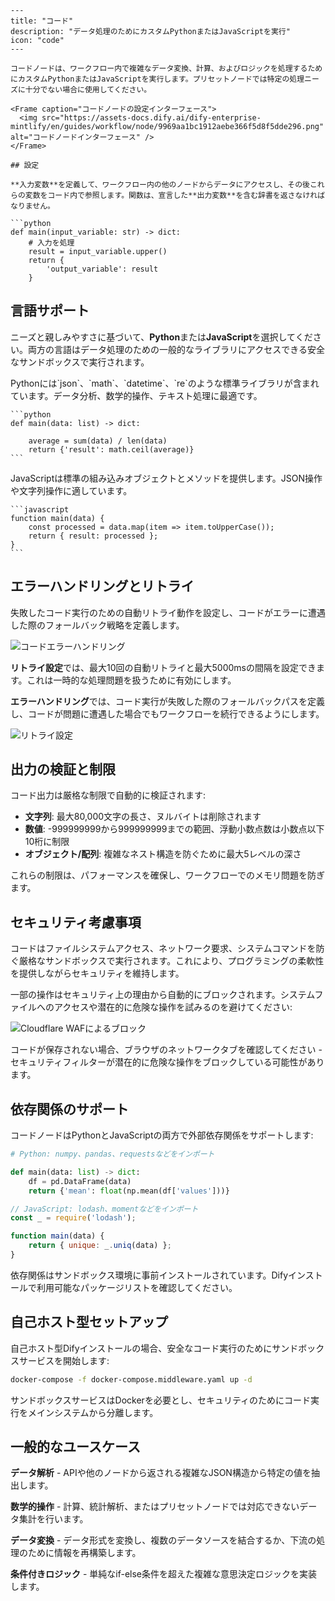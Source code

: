 ```mdx
---
title: "コード"
description: "データ処理のためにカスタムPythonまたはJavaScriptを実行"
icon: "code"
---

コードノードは、ワークフロー内で複雑なデータ変換、計算、およびロジックを処理するためにカスタムPythonまたはJavaScriptを実行します。プリセットノードでは特定の処理ニーズに十分でない場合に使用してください。

<Frame caption="コードノードの設定インターフェース">
  <img src="https://assets-docs.dify.ai/dify-enterprise-mintlify/en/guides/workflow/node/9969aa1bc1912aebe366f5d8f5dde296.png" alt="コードノードインターフェース" />
</Frame>

## 設定

**入力変数**を定義して、ワークフロー内の他のノードからデータにアクセスし、その後これらの変数をコード内で参照します。関数は、宣言した**出力変数**を含む辞書を返さなければなりません。

```python
def main(input_variable: str) -> dict:
    # 入力を処理
    result = input_variable.upper()
    return {
        'output_variable': result
    }
```

## 言語サポート

ニーズと親しみやすさに基づいて、**Python**または**JavaScript**を選択してください。両方の言語はデータ処理のための一般的なライブラリにアクセスできる安全なサンドボックスで実行されます。

<Tabs>
  <Tab title="Python">
    Pythonには`json`、`math`、`datetime`、`re`のような標準ライブラリが含まれています。データ分析、数学的操作、テキスト処理に最適です。
    
    ```python
    def main(data: list) -> dict:
        
        average = sum(data) / len(data)
        return {'result': math.ceil(average)}
    ```
  </Tab>
  
  <Tab title="JavaScript">
    JavaScriptは標準の組み込みオブジェクトとメソッドを提供します。JSON操作や文字列操作に適しています。
    
    ```javascript
    function main(data) {
        const processed = data.map(item => item.toUpperCase());
        return { result: processed };
    }
    ```
  </Tab>
</Tabs>

## エラーハンドリングとリトライ

失敗したコード実行のための自動リトライ動作を設定し、コードがエラーに遭遇した際のフォールバック戦略を定義します。

<Frame caption="エラーハンドリング設定オプション">
  <img src="https://assets-docs.dify.ai/2024/12/58f392734ce44b22cd8c160faf28cd14.png" alt="コードエラーハンドリング" />
</Frame>

**リトライ設定**では、最大10回の自動リトライと最大5000msの間隔を設定できます。これは一時的な処理問題を扱うために有効にします。

**エラーハンドリング**では、コード実行が失敗した際のフォールバックパスを定義し、コードが問題に遭遇した場合でもワークフローを続行できるようにします。

<Frame caption="リトライ設定インターフェース">
  <img src="https://assets-docs.dify.ai/2024/12/9fdd5525a91dc925b79b89272893becf.png" alt="リトライ設定" />
</Frame>

## 出力の検証と制限

コード出力は厳格な制限で自動的に検証されます:
- **文字列**: 最大80,000文字の長さ、ヌルバイトは削除されます
- **数値**: -999999999から999999999までの範囲、浮動小数点数は小数点以下10桁に制限
- **オブジェクト/配列**: 複雑なネスト構造を防ぐために最大5レベルの深さ

これらの制限は、パフォーマンスを確保し、ワークフローでのメモリ問題を防ぎます。

## セキュリティ考慮事項

コードはファイルシステムアクセス、ネットワーク要求、システムコマンドを防ぐ厳格なサンドボックスで実行されます。これにより、プログラミングの柔軟性を提供しながらセキュリティを維持します。

一部の操作はセキュリティ上の理由から自動的にブロックされます。システムファイルへのアクセスや潜在的に危険な操作を試みるのを避けてください:

<Frame caption="Cloudflare WAFによるセキュリティフィルタリング">
  <img src="https://assets-docs.dify.ai/2024/12/ad4dc065c4c567c150ab7fa7bfd123a3.png" alt="Cloudflare WAFによるブロック" />
</Frame>

コードが保存されない場合、ブラウザのネットワークタブを確認してください - セキュリティフィルターが潜在的に危険な操作をブロックしている可能性があります。

## 依存関係のサポート

コードノードはPythonとJavaScriptの両方で外部依存関係をサポートします:

```python
# Python: numpy、pandas、requestsなどをインポート

def main(data: list) -> dict:
    df = pd.DataFrame(data)
    return {'mean': float(np.mean(df['values']))}
```

```javascript
// JavaScript: lodash、momentなどをインポート
const _ = require('lodash');

function main(data) {
    return { unique: _.uniq(data) };
}
```

依存関係はサンドボックス環境に事前インストールされています。Difyインストールで利用可能なパッケージリストを確認してください。

## 自己ホスト型セットアップ

自己ホスト型Difyインストールの場合、安全なコード実行のためにサンドボックスサービスを開始します:

```bash
docker-compose -f docker-compose.middleware.yaml up -d
```

サンドボックスサービスはDockerを必要とし、セキュリティのためにコード実行をメインシステムから分離します。

## 一般的なユースケース

**データ解析** - APIや他のノードから返される複雑なJSON構造から特定の値を抽出します。

**数学的操作** - 計算、統計解析、またはプリセットノードでは対応できないデータ集計を行います。

**データ変換** - データ形式を変換し、複数のデータソースを結合するか、下流の処理のために情報を再構築します。

**条件付きロジック** - 単純なif-else条件を超えた複雑な意思決定ロジックを実装します。
```